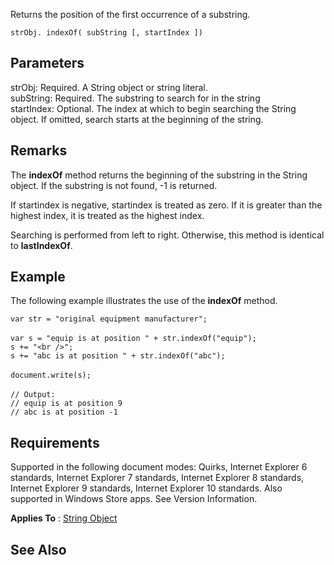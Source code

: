 Returns the position of the first occurrence of a substring.

 strObj. indexOf( subString [, startIndex ])

==Parameters==
; strObj: Required. A String object or string  literal.
; subString: Required. The substring to search for in the string
; startIndex: Optional. The index at which to begin searching the String object. If omitted, search starts at the beginning of the string.

==Remarks==
The '''indexOf''' method returns the beginning of the substring in the String object. If the substring is not found, -1 is returned.

If startindex is negative, startindex is treated as zero. If it is greater than the highest index, it is treated as the highest index.

Searching is performed from left to right. Otherwise, this method is identical to '''lastIndexOf'''.


==Example==
The following example illustrates the use of the '''indexOf''' method.

 var str = "original equipment manufacturer";
 
 var s = "equip is at position " + str.indexOf("equip");
 s += "&lt;br /&gt;";
 s += "abc is at position " + str.indexOf("abc");
 
 document.write(s);
 
 // Output:
 // equip is at position 9
 // abc is at position -1

==Requirements==
Supported in the following document modes: Quirks, Internet Explorer 6 standards, Internet Explorer 7 standards, Internet Explorer 8 standards, Internet Explorer 9 standards, Internet Explorer 10 standards. Also supported in Windows Store apps. See Version Information.

'''Applies To''' : [[Objects/String|String Object]]


==See Also==

              
